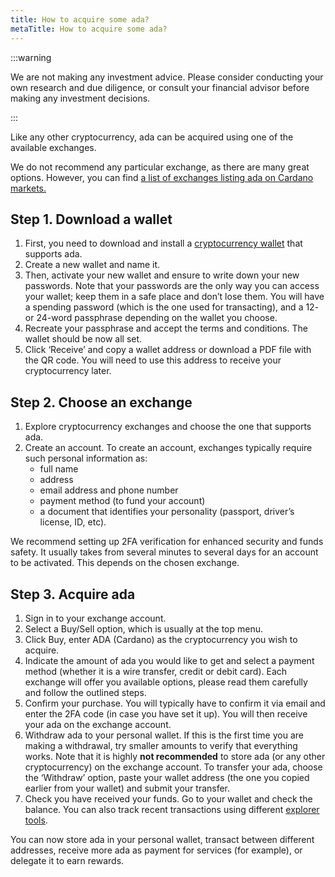 ```yaml
---
title: How to acquire some ada?
metaTitle: How to acquire some ada?
---
```


:::warning

We are not making any investment advice. Please consider conducting
your own research and due diligence, or consult your financial advisor before
making any investment decisions.

:::

Like any other cryptocurrency, ada can be acquired using one of the available
exchanges.

We do not recommend any particular exchange, as there are many great options.
However, you can find
[a list of exchanges listing ada on Cardano markets.](https://coinmarketcap.com/currencies/cardano/markets/)

## Step 1. Download a wallet

1.  First, you need to download and install a [cryptocurrency wallet](/new-to-cardano/types-of-wallets/#wheretostoreada) that supports ada.
2.  Create a new wallet and name it.
3.  Then, activate your new wallet and ensure to write down your new passwords.
    Note that your passwords are the only way you can access your wallet; keep
    them in a safe place and don’t lose them. You will have a spending password
    (which is the one used for transacting), and a 12- or 24-word passphrase
    depending on the wallet you choose.
4.  Recreate your passphrase and accept the terms and conditions. The wallet
    should be now all set.
5.  Click ‘Receive’ and copy a wallet address or download a PDF file with the QR
    code. You will need to use this address to receive your cryptocurrency
    later.

## Step 2. Choose an exchange

1.  Explore cryptocurrency exchanges and choose the one that supports ada.
2.  Create an account. To create an account, exchanges typically require such
    personal information as:
    - full name
    - address
    - email address and phone number
    - payment method (to fund your account)
    - a document that identifies your personality (passport, driver’s license,
      ID, etc).

We recommend setting up 2FA verification for enhanced security and funds safety.
It usually takes from several minutes to several days for an account to be
activated. This depends on the chosen exchange.

## Step 3. Acquire ada

1.  Sign in to your exchange account.
2.  Select a Buy/Sell option, which is usually at the top menu.
3.  Click Buy, enter ADA (Cardano) as the cryptocurrency you wish to acquire.
4.  Indicate the amount of ada you would like to get and select a payment method (whether it is a wire transfer, credit or debit card). Each exchange will offer you available options, please read them carefully and follow the outlined steps.
5.  Confirm your purchase. You will typically have to confirm it via email and enter the 2FA code (in case you have set it up). You will then receive your ada on the exchange account.
6.  Withdraw ada to your personal wallet. If this is the first time you are making a withdrawal, try smaller amounts to verify that everything works. Note that it is highly **not recommended** to store ada (or any other cryptocurrency) on the exchange account. To transfer your ada, choose the ‘Withdraw’ option, paste your wallet address (the one you copied earlier from your wallet) and submit your transfer.
7.  Check you have received your funds. Go to your wallet and check the balance. You can also track recent transactions using different [explorer tools](/new-to-cardano/cardano-tracking-tools).

You can now store ada in your personal wallet, transact between different
addresses, receive more ada as payment for services (for example), or delegate
it to earn rewards.
